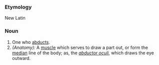 ===Etymology===
New Latin
===Noun===
#One who [[abducts]].
#''(Anatomy):'' A [[muscle]] which serves to draw a part out, or form the [[median]] line of the body; as, the ''[[abductor oculi]]'', which draws the eye outward.